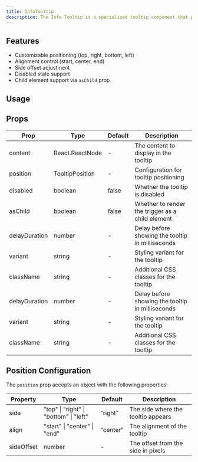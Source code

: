 ```yaml
---
title: InfoTooltip
description: The Info Tooltip is a specialized tooltip component that provides contextual information about elements in a consistent and accessible way. It's built on top of the base Tooltip component with additional styling and positioning options.
---
```


## Features

- Customizable positioning (top, right, bottom, left)
- Alignment control (start, center, end)
- Side offset adjustment
- Disabled state support
- Child element support via `asChild` prop

## Usage

<InfoTooltipExample />

## Props

| Prop      | Type                    | Default   | Description                                      |
|-----------|-------------------------|-----------|--------------------------------------------------|
| content   | React.ReactNode         | -         | The content to display in the tooltip            |
| position  | TooltipPosition         | -         | Configuration for tooltip positioning            |
| disabled  | boolean                 | false     | Whether the tooltip is disabled                  |
| asChild   | boolean                 | false     | Whether to render the trigger as a child element |
| delayDuration | number             | -         | Delay before showing the tooltip in milliseconds |
| variant   | string                  | -         | Styling variant for the tooltip                  |
| className | string                  | -         | Additional CSS classes for the tooltip           |
| delayDuration | number             | -         | Delay before showing the tooltip in milliseconds |
| variant   | string                  | -         | Styling variant for the tooltip                  |
| className | string                  | -         | Additional CSS classes for the tooltip           |

## Position Configuration

The `position` prop accepts an object with the following properties:

| Property    | Type                    | Default   | Description                                      |
|-------------|-------------------------|-----------|--------------------------------------------------|
| side        | "top" \| "right" \| "bottom" \| "left" | "right" | The side where the tooltip appears |
| align       | "start" \| "center" \| "end" | "center" | The alignment of the tooltip |
| sideOffset  | number                  | -         | The offset from the side in pixels               | 